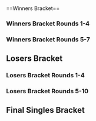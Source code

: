 {{DISPLAYTITLE:Avalon M: Singles Bracket}}{{SetGame|melee}}
{{tabs static
|name1=Overview
|link1=Avalon/M/I
|name2=Singles Bracket
|link2=Avalon/M/I/Singles Bracket
|name3=Doubles Bracket
|link3=Avalon/M/I/Doubles Bracket
|This=2
}}<br/>
==Winners Bracket==
===Winners Bracket Rounds 1-4===
{{128DEWBracketA
|tourneylink=Avalon/M/I
|tourneyname=Avalon M
|column-width=140
<!--Round of 128-->
|r1m1p1=Tekk |r1m1p1flag=fr |r1m1p1score={{win}} |r1m1win=1
|r1m1p2=Seja |r1m1p2flag= |r1m1p2score=
|r1m2p1=Xin |r1m2p1flag= |r1m2p1score=|r1m2win=2
|r1m2p2=Luxus |r1m2p2flag= |r1m2p2score={{win}}
|r1m3p1=Jona |r1m3p1flag= |r1m3p1score={{win}} |r1m3win=1
|r1m3p2=DannyB |r1m3p2flag= |r1m3p2score=
|r1m4p1=Dr. Dead |r1m4p1flag=de |r1m4p1score={{win}} |r1m4win=1
|r1m4p2=Akli |r1m4p2flag= |r1m4p2score=
|r1m5p1=pheX |r1m5p1flag=ch |r1m5p1score={{win}} |r1m5win=1
|r1m5p2=SSJ2Luigi |r1m5p2flag=nl |r1m5p2score=
|r1m6p1=Enzio |r1m6p1flag= |r1m6p1score={{win}}|r1m6win=1
|r1m6p2=Proto |r1m6p2flag= |r1m6p2score=
|r1m7p1=$tijn |r1m7p1flag=nl |r1m7p1score={{win}} |r1m7win=1
|r1m7p2=Sjimmes |r1m7p2flag= |r1m7p2score=
|r1m8p1=SlicesofCheese |r1m8p1flag= |r1m8p1score=|r1m8win=2
|r1m8p2=Baker |r1m8p2flag= |r1m8p2score={{win}}
|r1m9p1=Zgetto |r1m9p1flag=nl |r1m9p1score={{win}} |r1m9win=1
|r1m9p2=BitBuster |r1m9p2flag= |r1m9p2score=
|r1m10p1=SOLID |r1m10p1flag= |r1m10p1score=|r1m10win=2
|r1m10p2=veryrare |r1m10p2flag= |r1m10p2score={{win}}
|r1m11p1=FB |r1m11p1flag= |r1m11p1score={{win}} |r1m11win=1
|r1m11p2=Divinius |r1m11p2flag= |r1m11p2score=
|r1m12p1=BloodHank |r1m12p1flag= |r1m12p1score={{win}} |r1m12win=1
|r1m12p2=Zaw |r1m12p2flag= |r1m12p2score=
|r1m13p1=Mahie |r1m13p1flag=fr |r1m13p1score={{win}} |r1m13win=1
|r1m13p2=seo |r1m13p2flag= |r1m13p2score=
|r1m14p1=Jabun |r1m14p1flag= |r1m14p1score=|r1m14win=2
|r1m14p2=arvi |r1m14p2flag= |r1m14p2score={{win}}
|r1m15p1=Jim Morrison |r1m15p1flag=nl |r1m15p1score={{win}} |r1m15win=1
|r1m15p2=Matthijs |r1m15p2flag= |r1m15p2score=
|r1m16p1=PureSkillz |r1m16p1flag=nl |r1m16p1score={{win}} |r1m16win=1
|r1m16p2=Josi |r1m16p2flag= |r1m16p2score=
|r1m17p1=Baxon |r1m17p1flag=fr |r1m17p1score={{win}} |r1m17win=1
|r1m17p2=Halzyn |r1m17p2flag= |r1m17p2score=
|r1m18p1=Mantis |r1m18p1flag= |r1m18p1score=|r1m18win=2
|r1m18p2=Boela |r1m18p2flag= |r1m18p2score={{win}}
|r1m19p1=Jimmy |r1m19p1flag=nl |r1m19p1score={{win}} |r1m19win=1
|r1m19p2=Fahad |r1m19p2flag= |r1m19p2score=
|r1m20p1=Jeffz0r |r1m20p1flag=nl |r1m20p1score={{win}} |r1m20win=1
|r1m20p2=MarchingHome |r1m20p2flag= nl|r1m20p2score=
|r1m21p1=Marc |r1m21p1flag=nl |r1m21p1score={{win}} |r1m21win=1
|r1m21p2=Meo |r1m21p2flag=lu |r1m21p2score=
|r1m22p1=Cheez |r1m22p1flag= |r1m22p1score={{win}} |r1m22win=1
|r1m22p2=CTN |r1m22p2flag= |r1m22p2score=
|r1m23p1=ProsmasherTim |r1m23p1flag=de |r1m23p1score={{win}} |r1m23win=1
|r1m23p2=Captain Boby |r1m23p2flag= |r1m23p2score=
|r1m24p1=£30,- |r1m24p1flag= |r1m24p1score={{win}} |r1m24win=1
|r1m24p2=Faid |r1m24p2flag= |r1m24p2score=
|r1m25p1=reaper |r1m25p1flag=de |r1m25p1score={{win}} |r1m25win=1
|r1m25p2=Silent Water |r1m25p2flag= |r1m25p2score=
|r1m26p1=Omega |r1m26p1flag= |r1m26p1score={{win}} |r1m26win=1
|r1m26p2=SuperDuif |r1m26p2flag= |r1m26p2score=
|r1m27p1=Avalancer |r1m27p1flag=nl |r1m27p1score={{win}} |r1m27win=1
|r1m27p2=JrHigh |r1m27p2flag= |r1m27p2score=
|r1m28p1=Rach |r1m28p1flag=fr |r1m28p1score={{win}} |r1m28win=1
|r1m28p2=Aquila |r1m28p2flag= |r1m28p2score=
|r1m29p1=mind trick |r1m29p1flag=nl |r1m29p1score={{win}} |r1m29win=1
|r1m29p2=purplepain |r1m29p2flag=nl |r1m29p2score=
|r1m30p1=Jur |r1m30p1flag= |r1m30p1score=|r1m30win=2
|r1m30p2=BBC |r1m30p2flag= |r1m30p2score={{win}}
|r1m31p1=Samplay |r1m31p1flag=fr |r1m31p1score={{win}} |r1m31win=1
|r1m31p2=BO$$MAN |r1m31p2flag= |r1m31p2score=
|r1m32p1=Flippy |r1m32p1flag=se |r1m32p1score={{win}} |r1m32win=1
|r1m32p2=Doodle Dork |r1m32p2flag= |r1m32p2score=
|r1m33p1=Amsah |r1m33p1flag=nl |r1m33p1score={{win}} |r1m33win=1
|r1m33p2=Gijsbeer |r1m33p2flag= |r1m33p2score=
|r1m34p1=Fuzzy Glance |r1m34p1flag= |r1m34p1score=|r1m34win=2
|r1m34p2=Aqua |r1m34p2flag= |r1m34p2score={{win}}
|r1m35p1=Machete |r1m35p1flag= |r1m35p1score={{win}} |r1m35win=1
|r1m35p2=Rens |r1m35p2flag= |r1m35p2score=
|r1m36p1=Utto |r1m36p1flag=nl |r1m36p1score={{win}} |r1m36win=1
|r1m36p2=Muantboy |r1m36p2flag= |r1m36p2score=
|r1m37p1=Ser |r1m37p1flag=nl |r1m37p1score={{win}} |r1m37win=1
|r1m37p2=9 |r1m37p2flag= |r1m37p2score=
|r1m38p1=ndz |r1m38p1flag= |r1m38p1score={{win}} |r1m38win=1
|r1m38p2=Familiar |r1m38p2flag= |r1m38p2score=
|r1m39p1=Trained Noob |r1m39p1flag= |r1m39p1score={{win}} |r1m39win=1
|r1m39p2=Gamblez |r1m39p2flag= |r1m39p2score=
|r1m40p1=Kaese |r1m40p1flag=de |r1m40p1score={{win}} |r1m40win=1
|r1m40p2=Fout NL |r1m40p2flag= |r1m40p2score=
|r1m41p1=Cyr |r1m41p1flag=fr |r1m41p1score={{win}} |r1m41win=1
|r1m41p2=Scoopah |r1m41p2flag= |r1m41p2score=
|r1m42p1=KasparV |r1m42p1flag=nl |r1m42p1score={{win}} |r1m42win=1
|r1m42p2=Emerson |r1m42p2flag= |r1m42p2score=
|r1m43p1=Fays |r1m43p1flag=nl |r1m43p1score={{win}} |r1m43win=1
|r1m43p2=Genosha |r1m43p2flag= |r1m43p2score=
|r1m44p1=Plinci |r1m44p1flag=es |r1m44p1score={{win}} |r1m44win=1
|r1m44p2=Osthato |r1m44p2flag= |r1m44p2score=
|r1m45p1=Adam |r1m45p1flag=nl |r1m45p1score={{win}} |r1m45win=1
|r1m45p2=Melo |r1m45p2flag= |r1m45p2score=
|r1m46p1=Niels |r1m46p1flag= |r1m46p1score={{win}} |r1m46win=1
|r1m46p2=Loonslaaf |r1m46p2flag= |r1m46p2score=
|r1m47p1=Usleon |r1m47p1flag=cl |r1m47p1score={{win}} |r1m47win=1
|r1m47p2=Dune |r1m47p2flag= |r1m47p2score=
|r1m48p1=Fourze |r1m48p1flag= |r1m48p1score={{win}} |r1m48win=1
|r1m48p2=Akex |r1m48p2flag= |r1m48p2score=
|r1m49p1=Jeapie |r1m49p1flag=nl |r1m49p1score={{win}} |r1m49win=1
|r1m49p2=DeeVee |r1m49p2flag= |r1m49p2score=
|r1m50p1=Pixel |r1m50p1flag=nl |r1m50p1score={{win}} |r1m50win=1
|r1m50p2=Cookie |r1m50p2flag=nl |r1m50p2score=
|r1m51p1=Coen |r1m51p1flag=nl |r1m51p1score={{win}} |r1m51win=1
|r1m51p2=Mr Cutting Horse |r1m51p2flag= |r1m51p2score=
|r1m52p1=PureEvil |r1m52p1flag= |r1m52p1score={{win}} |r1m52win=1
|r1m52p2=Bawr |r1m52p2flag= |r1m52p2score=
|r1m53p1=Blaze |r1m53p1flag=de |r1m53p1score={{win}} |r1m53win=1
|r1m53p2=Tomaat miauw |r1m53p2flag= |r1m53p2score=
|r1m54p1=Balen |r1m54p1flag= |r1m54p1score=|r1m54win=2
|r1m54p2=EPIC |r1m54p2flag= |r1m54p2score={{win}}
|r1m55p1=Fauster |r1m55p1flag=fr |r1m55p1score={{win}} |r1m55win=1
|r1m55p2=Skipper |r1m55p2flag= |r1m55p2score=
|r1m56p1=Riff |r1m56p1flag= |r1m56p1score={{win}} |r1m56win=1
|r1m56p2=alpha |r1m56p2flag= |r1m56p2score=
|r1m57p1=Salepate |r1m57p1flag=fr |r1m57p1score={{win}} |r1m57win=1
|r1m57p2=Protato |r1m57p2flag= |r1m57p2score=
|r1m58p1=doutcast |r1m58p1flag= |r1m58p1score=|r1m58win=2
|r1m58p2=Imperfect |r1m58p2flag=no |r1m58p2score={{win}}
|r1m59p1=Jules |r1m59p1flag= |r1m59p1score={{win}} |r1m59win=1
|r1m59p2=Real |r1m59p2flag= |r1m59p2score=
|r1m60p1=Ryuker |r1m60p1flag=nl |r1m60p1score={{win}} |r1m60win=1
|r1m60p2=Supergoomba |r1m60p2flag= |r1m60p2score=
|r1m61p1=Remen |r1m61p1flag=nl |r1m61p1score={{win}} |r1m61win=1
|r1m61p2=AJJ |r1m61p2flag= |r1m61p2score=
|r1m62p1=Diffluent |r1m62p1flag= |r1m62p1score=|r1m62win=2
|r1m62p2=SBR |r1m62p2flag= |r1m62p2score={{win}}
|r1m63p1=SchlimmShady |r1m63p1flag=de |r1m63p1score={{win}} |r1m63win=1
|r1m63p2=PogoPeanut |r1m63p2flag= |r1m63p2score=
|r1m64p1=epikfaal |r1m64p1flag=nl |r1m64p1score={{win}} |r1m64win=1
|r1m64p2=AV1 |r1m64p2flag= |r1m64p2score=

<!--Round of 64-->
|r2m1p1=Tekk |r2m1p1flag=fr|r2m1p1score={{win}} |r2m1win=1
|r2m1p2=Luxus |r2m1p2flag= |r2m1p2score=
|r2m2p1=Jona |r2m2p1flag= |r2m2p1score=|r2m2win=2
|r2m2p2=Dr. Dead |r2m2p2flag= de|r2m2p2score={{win}}
|r2m3p1=pheX |r2m3p1flag= ch|r2m3p1score={{win}} |r2m3win=1
|r2m3p2=Enzio |r2m3p2flag= |r2m3p2score=
|r2m4p1=$tijn |r2m4p1flag= nl|r2m4p1score={{win}} |r2m4win=1
|r2m4p2=Baker |r2m4p2flag= |r2m4p2score=
|r2m5p1=Zgetto |r2m5p1flag= nl|r2m5p1score={{win}} |r2m5win=1
|r2m5p2=veryrare |r2m5p2flag= |r2m5p2score=
|r2m6p1=FB |r2m6p1flag= |r2m6p1score={{win}} |r2m6win=1
|r2m6p2=BloodHank |r2m6p2flag= |r2m6p2score=
|r2m7p1=Mahie |r2m7p1flag= fr|r2m7p1score={{win}} |r2m7win=1
|r2m7p2=arvi |r2m7p2flag= |r2m7p2score=
|r2m8p1=Jim Morrison |r2m8p1flag= nl|r2m8p1score={{win}} |r2m8win=1
|r2m8p2=PureSkillz |r2m8p2flag= nl|r2m8p2score=
|r2m9p1=Baxon |r2m9p1flag= fr|r2m9p1score={{win}} |r2m9win=1
|r2m9p2=Boela  |r2m9p2flag= |r2m9p2score=
|r2m10p1=Jimmy |r2m10p1flag= nl|r2m10p1score={{win}} |r2m10win=1
|r2m10p2=Jeffz0r |r2m10p2flag= nl|r2m10p2score=
|r2m11p1=Marc |r2m11p1flag= nl|r2m11p1score={{win}} |r2m11win=1
|r2m11p2=Cheez |r2m11p2flag= |r2m11p2score=
|r2m12p1=ProsmasherTim |r2m12p1flag= de|r2m12p1score={{win}} |r2m12win=1
|r2m12p2=£30,- |r2m12p2flag= |r2m12p2score=
|r2m13p1=reaper |r2m13p1flag= de|r2m13p1score={{win}} |r2m13win=1
|r2m13p2=Omega |r2m13p2flag= |r2m13p2score=
|r2m14p1=Avalancer |r2m14p1flag= nl|r2m14p1score={{win}} |r2m14win=1
|r2m14p2=Rach |r2m14p2flag= fr|r2m14p2score=
|r2m15p1=mind trick |r2m15p1flag= nl|r2m15p1score={{win}} |r2m15win=1
|r2m15p2=BBC |r2m15p2flag= |r2m15p2score=
|r2m16p1=Samplay |r2m16p1flag= fr|r2m16p1score={{win}} |r2m16win=1
|r2m16p2=Flippy |r2m16p2flag= se|r2m16p2score=
|r2m17p1=Amsah |r2m17p1flag= nl|r2m17p1score={{win}} |r2m17win=1
|r2m17p2=Aqua |r2m17p2flag= |r2m17p2score=
|r2m18p1=Machete |r2m18p1flag= |r2m18p1score={{win}} |r2m18win=1
|r2m18p2=Utto |r2m18p2flag= nl|r2m18p2score=
|r2m19p1=Ser |r2m19p1flag= nl|r2m19p1score={{win}} |r2m19win=1
|r2m19p2=ndz |r2m19p2flag= |r2m19p2score=
|r2m20p1=Trained Noob |r2m20p1flag= |r2m20p1score={{win}} |r2m20win=1
|r2m20p2=Kaese |r2m20p2flag= de|r2m20p2score=
|r2m21p1=Cyr |r2m21p1flag= fr|r2m21p1score={{win}} |r2m21win=1
|r2m21p2=KasparV |r2m21p2flag= nl|r2m21p2score=
|r2m22p1=Fays |r2m22p1flag= nl|r2m22p1score=|r2m22win=2
|r2m22p2=Plinci |r2m22p2flag= es|r2m22p2score={{win}}
|r2m23p1=Adam |r2m23p1flag= nl|r2m23p1score={{win}} |r2m23win=1
|r2m23p2=Niels |r2m23p2flag= |r2m23p2score=
|r2m24p1=Usleon |r2m24p1flag= cl|r2m24p1score={{win}} |r2m24win=1
|r2m24p2=Fourze |r2m24p2flag= |r2m24p2score=

|r2m25p1=Jeapie |r2m25p1flag= nl|r2m25p1score=2 |r2m25win=1
|r2m25p2=Pixel |r2m25p2flag= nl|r2m25p2score=0
|r2m25p1char1=cf |r2m25p2char1=fox |r2m25p1stock1=2 |r2m25p2stock1=0 |r2m25win1=1 |r2m25stage1=Battlefield
|r2m25p1char2=cf |r2m25p2char2=fox |r2m25p1stock2=1 |r2m25p2stock2=0 |r2m25win2=1 |r2m25stage2=Yoshi's Story
|r2m25date=
|r2m25details={{BracketMatchDetails|reddit=|comment=|vod=https://youtu.be/rCP5r6VAREs}}

|r2m26p1=Coen |r2m26p1flag= nl|r2m26p1score=|r2m26win=2
|r2m26p2=PureEvil |r2m26p2flag= |r2m26p2score={{win}}
|r2m27p1=Blaze |r2m27p1flag= de|r2m27p1score={{win}} |r2m27win=1
|r2m27p2=EPIC |r2m27p2flag= |r2m27p2score=
|r2m28p1=Fauster |r2m28p1flag= fr|r2m28p1score={{win}} |r2m28win=1
|r2m28p2=Riff |r2m28p2flag= |r2m28p2score=
|r2m29p1=Salepate |r2m29p1flag= fr|r2m29p1score={{win}} |r2m29win=1
|r2m29p2=Imperfect |r2m29p2flag= no|r2m29p2score=
|r2m30p1=Jules |r2m30p1flag= |r2m30p1score={{win}} |r2m30win=1
|r2m30p2=Ryuker |r2m30p2flag=nl |r2m30p2score=
|r2m31p1=Remen |r2m31p1flag= nl|r2m31p1score={{win}} |r2m31win=1
|r2m31p2=SBR |r2m31p2flag= |r2m31p2score=
|r2m32p1=SchlimmShady |r2m32p1flag= de|r2m32p1score={{win}} |r2m32win=1
|r2m32p2=epikfaal |r2m32p2flag= nl|r2m32p2score=

<!--Round of 32-->
|r3m1p1=Tekk |r3m1p1flag=fr|r3m1p1score=2 |r3m1win=1
|r3m1p2=Dr. Dead |r3m1p2flag= de|r3m1p2score=0
|r3m1p1char1=jigglypuff |r3m1p2char1=sheik |r3m1p1stock1=2 |r3m1p2stock1=0 |r3m1win1=1 |r3m1stage1=Fountain of Dreams
|r3m1p1char2=jigglypuff |r3m1p2char2=sheik |r3m1p1stock2=1 |r3m1p2stock2=0 |r3m1win2=1 |r3m1stage2=Yoshi's Story
|r3m1date=
|r3m1details={{BracketMatchDetails|reddit=|comment=|vod=https://youtu.be/y_hrZDUijjM}}

|r3m2p1=pheX |r3m2p1flag= ch|r3m2p1score={{win}} |r3m2win=1
|r3m2p2=$tijn |r3m2p2flag= nl|r3m2p2score=
|r3m3p1=Zgetto |r3m3p1flag= nl|r3m3p1score={{win}} |r3m3win=1
|r3m3p2=FB |r3m3p2flag= |r3m3p2score=

|r3m4p1=Mahie |r3m4p1flag=fr |r3m4p1score=0 |r3m4win=2
|r3m4p2=Jim Morrison|r3m4p2flag=nl |r3m4p2score=2
|r3m4p1char1=marth |r3m4p2char1=fox |r3m4p1stock1=0 |r3m4p2stock1=1 |r3m4win1=2 |r3m4stage1=Battlefield
|r3m4p1char2=marth |r3m4p2char2=fox |r3m4p1stock2=0 |r3m4p2stock2=1 |r3m4win2=2 |r3m4stage2=Pokémon Stadium
|r3m4date=
|r3m4details={{BracketMatchDetails|reddit=|comment=|vod=https://youtu.be/jHIBiwL-f6o}}

|r3m5p1=Baxon |r3m5p1flag= fr|r3m5p1score={{win}} |r3m5win=1
|r3m5p2=Jimmy |r3m5p2flag= nl|r3m5p2score=
|r3m6p1=Marc |r3m6p1flag= nl|r3m6p1score={{win}} |r3m6win=1
|r3m6p2=ProsmasherTim |r3m6p2flag= de|r3m6p2score=
|r3m7p1=reaper |r3m7p1flag= de|r3m7p1score={{win}} |r3m7win=1
|r3m7p2=Avalancer |r3m7p2flag= nl|r3m7p2score=
|r3m8p1=mind trick |r3m8p1flag= nl|r3m8p1score={{win}} |r3m8win=1
|r3m8p2=Samplay |r3m8p2flag= fr|r3m8p2score=
|r3m9p1=Amsah |r3m9p1flag= nl|r3m9p1score={{win}} |r3m9win=1
|r3m9p2=Machete |r3m9p2flag= |r3m9p2score=
|r3m10p1=Ser |r3m10p1flag= nl|r3m10p1score={{win}} |r3m10win=1
|r3m10p2=Trained Noob |r3m10p2flag= |r3m10p2score=

|r3m11p1=Cyr |r3m11p1flag= fr|r3m11p1score=2 |r3m11win=1
|r3m11p2=Plinci |r3m11p2flag= es|r3m11p2score=0
|r3m11p1char1=samus |r3m11p2char1=sheik |r3m11p1stock1=3 |r3m11p2stock1=0 |r3m11win1=1 |r3m11stage1=Yoshi's Story
|r3m11p1char2=samus |r3m11p2char2=sheik |r3m11p1stock2=2 |r3m11p2stock2=0 |r3m11win2=1 |r3m11stage2=Battlefield
|r3m11date=
|r3m11details={{BracketMatchDetails|reddit=|comment=|vod=https://youtu.be/UkyUPogJLEQ}}

|r3m12p1=Adam |r3m12p1flag= nl|r3m12p1score={{win}} |r3m12win=1
|r3m12p2=Usleon |r3m12p2flag= cl|r3m12p2score=
|r3m13p1=Jeapie |r3m13p1flag= nl|r3m13p1score={{win}} |r3m13win=1
|r3m13p2=PureEvil |r3m13p2flag= |r3m13p2score=
|r3m14p1=Blaze |r3m14p1flag= de|r3m14p1score={{win}} |r3m14win=1
|r3m14p2=Fauster |r3m14p2flag= fr|r3m14p2score=
|r3m15p1=Salepate |r3m15p1flag= fr|r3m15p1score={{win}} |r3m15win=1
|r3m15p2=Jules |r3m15p2flag= |r3m15p2score=
|r3m16p1=Remen |r3m16p1flag= nl|r3m16p1score={{win}} |r3m16win=1
|r3m16p2=SchlimmShady |r3m16p2flag= de|r3m16p2score=

<!--Round of 16-->
|r4m1p1=Tekk |r4m1p1flag=fr|r4m1p1score={{win}} |r4m1win=1
|r4m1p2=pheX |r4m1p2flag= ch|r4m1p2score=
|r4m2p1=Zgetto |r4m2p1flag= nl|r4m2p1score={{win}} |r4m2win=1
|r4m2p2=Jim Morrison |r4m2p2flag= nl|r4m2p2score=

|r4m3p1=Baxon |r4m3p1flag= fr|r4m3p1score=3 |r4m3win=1
|r4m3p2=Marc |r4m3p2flag= nl|r4m3p2score=0
|r4m3p1char1=falco |r4m3p2char1=peach |r4m3p1stock1=2 |r4m3p2stock1=0 |r4m3win1=1 |r4m3stage1=Battlefield
|r4m3p1char2=falco |r4m3p2char2=peach |r4m3p1stock2=2 |r4m3p2stock2=0 |r4m3win2=1 |r4m3stage2=Fountain of Dreams
|r4m3p1char3=falco |r4m3p2char3=peach |r4m3p1stock3=1 |r4m3p2stock3=0 |r4m3win3=1 |r4m3stage3=Fountain of Dreams
|r4m3date=
|r4m3details={{BracketMatchDetails|reddit=|comment=|vod=https://youtu.be/gYeriUnvv6M}}

|r4m4p1=reaper |r4m4p1flag= de|r4m4p1score={{win}} |r4m4win=1
|r4m4p2=mind trick |r4m4p2flag= nl|r4m4p2score=
|r4m5p1=Amsah |r4m5p1flag= nl|r4m5p1score={{win}} |r4m5win=1
|r4m5p2=Ser |r4m5p2flag= nl|r4m5p2score=

|r4m6p1=Cyr |r4m6p1flag= fr|r4m6p1score=3 |r4m6win=1
|r4m6p2=Adam |r4m6p2flag= nl|r4m6p2score=0
|r4m6p1char1=samus |r4m6p2char1=fox |r4m6p1stock1=3 |r4m6p2stock1=0 |r4m6win1=1 |r4m6stage1=Battlefield
|r4m6p1char2=samus |r4m6p2char2=fox |r4m6p1stock2=2 |r4m6p2stock2=0 |r4m6win2=1 |r4m6stage2=Pokémon Stadium
|r4m6p1char3=samus |r4m6p2char3=fox |r4m6p1stock3=1 |r4m6p2stock3=0 |r4m6win3=1 |r4m6stage3=Pokémon Stadium
|r4m6date=
|r4m6details={{BracketMatchDetails|reddit=|comment=|vod=https://youtu.be/2luceNb5_p8}}

|r4m7p1=Jeapie |r4m7p1flag= nl|r4m7p1score={{win}} |r4m7win=1
|r4m7p2=Blaze |r4m7p2flag= de|r4m7p2score=
|r4m8p1=Salepate |r4m8p1flag= fr|r4m8p1score={{win}} |r4m8win=1
|r4m8p2=Remen |r4m8p2flag= nl|r4m8p2score=
}}

===Winners Bracket Rounds 5-7===
{{8DEWBracketA
|tourneylink=
|tourneyname=
|R1=Winners Round 5
|R2=Winners Semifinals
|column-width=190

<!--Round of 8-->
|r1m1p1=Tekk |r1m1p1flag=fr|r1m1p1score=3 |r1m1win=1
|r1m1p2=Zgetto |r1m1p2flag= nl|r1m1p2score=2
|r1m1p1char1=jigglypuff |r1m1p2char1=fox |r1m1p1stock1=2 |r1m1p2stock1=0 |r1m1win1=1 |r1m1stage1=Battlefield
|r1m1p1char2=jigglypuff |r1m1p2char2=fox |r1m1p1stock2=0 |r1m1p2stock2=2 |r1m1win2=2 |r1m1stage2=Pokémon Stadium
|r1m1p1char3=jigglypuff |r1m1p2char3=fox |r1m1p1stock3=3 |r1m1p2stock3=0 |r1m1win3=1 |r1m1stage3=Dream Land
|r1m1p1char4=jigglypuff |r1m1p2char4=fox |r1m1p1stock4=0 |r1m1p2stock4=1 |r1m1win4=2 |r1m1stage4=Final Destination
|r1m1p1char5=jigglypuff |r1m1p2char5=fox |r1m1p1stock5=1 |r1m1p2stock5=0 |r1m1win5=1 |r1m1stage5=Fountain of Dreams
|r1m1date=
|r1m1details={{BracketMatchDetails|reddit=|comment=|vod=https://youtu.be/8jbv2lDqsCU}}

|r1m2p1=Baxon |r1m2p1flag= fr|r1m2p1score=2 |r1m2win=2
|r1m2p2=reaper |r1m2p2flag= de|r1m2p2score=3
|r1m2p1char1=falco |r1m2p2char1=marth |r1m2p1stock1=0 |r1m2p2stock1=1 |r1m2win1=2 |r1m2stage1=Pokémon Stadium
|r1m2p1char2=falco |r1m2p2char2=marth |r1m2p1stock2=2 |r1m2p2stock2=0 |r1m2win2=1 |r1m2stage2=Dream Land
|r1m2p1char3=falco |r1m2p2char3=marth |r1m2p1stock3=1 |r1m2p2stock3=0 |r1m2win3=1 |r1m2stage3=Battlefield
|r1m2p1char4=falco |r1m2p2char4=marth |r1m2p1stock4=0 |r1m2p2stock4=2 |r1m2win4=2 |r1m2stage4=Battlefield
|r1m2p1char5=falco |r1m2p2char5=marth |r1m2p1stock5=0 |r1m2p2stock5=2 |r1m2win5=2 |r1m2stage5=Pokémon Stadium
|r1m2date=
|r1m2details={{BracketMatchDetails|reddit=|comment=|vod=https://youtu.be/ldo2PQK83u4}}

|r1m3p1=Amsah |r1m3p1flag= nl|r1m3p1score=3 |r1m3win=1
|r1m3p2=Cyr |r1m3p2flag= fr|r1m3p2score=1
|r1m3p1char1=sheik |r1m3p2char1=samus |r1m3p1stock1=0 |r1m3p2stock1=1 |r1m3win1=2 |r1m3stage1=Yoshi's Story
|r1m3p1char2=sheik |r1m3p2char2=samus |r1m3p1stock2=1 |r1m3p2stock2=0 |r1m3win2=1 |r1m3stage2=Final Destination
|r1m3p1char3=sheik |r1m3p2char3=samus |r1m3p1stock3=2 |r1m3p2stock3=0 |r1m3win3=1 |r1m3stage3=Dream Land
|r1m3p1char4=sheik |r1m3p2char4=samus |r1m3p1stock4=1 |r1m3p2stock4=0 |r1m3win4=1 |r1m3stage4=Dream Land
|r1m3date=
|r1m3details={{BracketMatchDetails|reddit=|comment=|vod=https://youtu.be/N7NXgzjX2Ss}}

|r1m4p1=Jeapie |r1m4p1flag= nl|r1m4p1score=3 |r1m4win=1
|r1m4p2=Salepate |r1m4p2flag=fr |r1m4p2score=1
|r1m4p1char1=cf |r1m4p2char1=marth |r1m4p1stock1=1 |r1m4p2stock1=0 |r1m4win1=1 |r1m4stage1=Battlefield
|r1m4p1char2=cf |r1m4p2char2=marth |r1m4p1stock2=1 |r1m4p2stock2=0 |r1m4win2=1 |r1m4stage2=Battlefield
|r1m4p1char3=cf |r1m4p2char3=marth |r1m4p1stock3=0 |r1m4p2stock3=2 |r1m4win3=2 |r1m4stage3=Final Destination
|r1m4p1char4=cf |r1m4p2char4=marth |r1m4p1stock4=3 |r1m4p2stock4=0 |r1m4win4=1 |r1m4stage4=Dream Land
|r1m4date=
|r1m4details={{BracketMatchDetails|reddit=|comment=|vod=https://youtu.be/Sk2461pKWew}}

<!--Semifinal-->
|r2m1p1=Tekk |r2m1p1flag=fr|r2m1p1score=1 |r2m1win=2
|r2m1p2=reaper |r2m1p2flag= de|r2m1p2score=3
|r2m1p1char1=jigglypuff |r2m1p2char1=marth |r2m1p1stock1=1 |r2m1p2stock1=0 |r2m1win1=1 |r2m1stage1=Battlefield
|r2m1p1char2=jigglypuff |r2m1p2char2=marth |r2m1p1stock2=0 |r2m1p2stock2=2 |r2m1win2=2 |r2m1stage2=Yoshi's Story
|r2m1p1char3=jigglypuff |r2m1p2char3=marth |r2m1p1stock3=0 |r2m1p2stock3=1 |r2m1win3=2 |r2m1stage3=Fountain of Dreams
|r2m1p1char4=jigglypuff |r2m1p2char4=marth |r2m1p1stock4=0 |r2m1p2stock4=1 |r2m1win4=2 |r2m1stage4=Dream Land
|r2m1date=
|r2m1details={{BracketMatchDetails|reddit=|comment=|vod=https://youtu.be/HVWMFzs9U0E}}

|r2m2p1=Amsah |r2m2p1flag= nl|r2m2p1score={{win}} |r2m2win=1
|r2m2p2=Jeapie |r2m2p2flag= nl|r2m2p2score=
}}

==Losers Bracket==
===Losers Bracket Rounds 1-4===
{{128DELBracketSmwA
|column-width=160
|tourneylink=Avalon/M/I
|tourneyname=Avalon M
|l1placement=97-128
|l2placement=65-96
|l3placement=49-64
|l4placement=33-48
<!--Round 1-->
|l1m1p1=Seja |l1m1p1flag= |l1m1p1score=
|l1m1p2=Xin |l1m1p2flag= |l1m1p2score={{win}}
|l1m1win=2
|l1m2p1=DannyB |l1m2p1flag= |l1m2p1score=
|l1m2p2=Akli |l1m2p2flag= |l1m2p2score={{win}}
|l1m2win=2
|l1m3p1=SSJ2Luigi |l1m3p1flag= nl|l1m3p1score={{win}}
|l1m3p2=Proto |l1m3p2flag= |l1m3p2score=
|l1m3win=1
|l1m4p1=Sjimmes |l1m4p1flag= |l1m4p1score={{win}}
|l1m4p2=SlicesofCheese |l1m4p2flag= |l1m4p2score=
|l1m4win=1
|l1m5p1=BitBuster |l1m5p1flag= |l1m5p1score={{win}}
|l1m5p2=SOLID |l1m5p2flag= |l1m5p2score=
|l1m5win=1
|l1m6p1=Divinus |l1m6p1flag= |l1m6p1score=
|l1m6p2=Zlaw |l1m6p2flag= |l1m6p2score={{win}}
|l1m6win=2
|l1m7p1=seo |l1m7p1flag= |l1m7p1score={{win}}
|l1m7p2=Jabun |l1m7p2flag= |l1m7p2score=
|l1m7win=1
|l1m8p1=Matthijs |l1m8p1flag= |l1m8p1score={{win}}
|l1m8p2=Josi |l1m8p2flag= |l1m8p2score=
|l1m8win=1
|l1m9p1=Halzyn |l1m9p1flag= |l1m9p1score={{win}}
|l1m9p2=Mantis |l1m9p2flag= |l1m9p2score=
|l1m9win=1
|l1m10p1=Fahad |l1m10p1flag= |l1m10p1score={{win}}
|l1m10p2=MarchingHome |l1m10p2flag= nl|l1m10p2score=
|l1m10win=1
|l1m11p1=Meo |l1m11p1flag=lu |l1m11p1score={{win}}
|l1m11p2=CTN |l1m11p2flag= |l1m11p2score=
|l1m11win=1
|l1m12p1=Captain Boby |l1m12p1flag= |l1m12p1score={{win}}
|l1m12p2=Faid |l1m12p2flag= |l1m12p2score=
|l1m12win=1
|l1m13p1=Silent Water |l1m13p1flag= |l1m13p1score={{win}}
|l1m13p2=SuperDuif |l1m13p2flag= |l1m13p2score=
|l1m13win=1
|l1m14p1=JrHigh |l1m14p1flag= |l1m14p1score={{win}}
|l1m14p2=Áquila |l1m14p2flag= |l1m14p2score=
|l1m14win=1
|l1m15p1=purplepain |l1m15p1flag= nl|l1m15p1score=
|l1m15p2=Jur |l1m15p2flag= |l1m15p2score={{win}}
|l1m15win=2
|l1m16p1=BO$$MAN |l1m16p1flag= |l1m16p1score={{win}}
|l1m16p2=Doodle Dork |l1m16p2flag= |l1m16p2score=
|l1m16win=1
|l1m17p1=Gijsbeer |l1m17p1flag= |l1m17p1score={{win}}
|l1m17p2=Fuzzy Glance |l1m17p2flag= |l1m17p2score=
|l1m17win=1
|l1m18p1=Rens |l1m18p1flag= |l1m18p1score={{win}}
|l1m18p2=Muantboy |l1m18p2flag= |l1m18p2score=
|l1m18win=1
|l1m19p1=9 |l1m19p1flag= |l1m19p1score=
|l1m19p2=Familiar |l1m19p2flag= |l1m19p2score={{win}}
|l1m19win=2
|l1m20p1=Gamblez |l1m20p1flag= |l1m20p1score=
|l1m20p2=Fout NL |l1m20p2flag= |l1m20p2score={{win}}
|l1m20win=2
|l1m21p1=Scoopah |l1m21p1flag= |l1m21p1score={{win}}
|l1m21p2=Emerson |l1m21p2flag= |l1m21p2score=
|l1m21win=1
|l1m22p1=Genosha |l1m22p1flag= |l1m22p1score={{win}}
|l1m22p2=Osthato |l1m22p2flag= |l1m22p2score=
|l1m22win=1
|l1m23p1=Melo |l1m23p1flag= |l1m23p1score={{win}}
|l1m23p2=Loonslaaf |l1m23p2flag= |l1m23p2score=
|l1m23win=1
|l1m24p1=Dune |l1m24p1flag= |l1m24p1score={{win}}
|l1m24p2=Alex |l1m24p2flag= |l1m24p2score=
|l1m24win=1
|l1m25p1=DeeVee |l1m25p1flag= |l1m25p1score=
|l1m25p2=Cookie |l1m25p2flag= nl|l1m25p2score={{win}}
|l1m25win=2
|l1m26p1=Mr Cutting Horse |l1m26p1flag= |l1m26p1score=
|l1m26p2=Bawr |l1m26p2flag= |l1m26p2score={{win}}
|l1m26win=2
|l1m27p1=Tomaat miauw |l1m27p1flag= |l1m27p1score={{win}}
|l1m27p2=Balen |l1m27p2flag= |l1m27p2score=
|l1m27win=1
|l1m28p1=Skipper |l1m28p1flag= |l1m28p1score={{win}}
|l1m28p2=alpha |l1m28p2flag= |l1m28p2score=
|l1m28win=1
|l1m29p1=Protato |l1m29p1flag= |l1m29p1score=
|l1m29p2=doutcast |l1m29p2flag= |l1m29p2score={{win}}
|l1m29win=2
|l1m30p1=Real |l1m30p1flag= |l1m30p1score={{win}}
|l1m30p2=Supergoomba |l1m30p2flag= |l1m30p2score=
|l1m30win=1
|l1m31p1=AJJ |l1m31p1flag= |l1m31p1score=
|l1m31p2=Diffluent |l1m31p2flag= |l1m31p2score={{win}}
|l1m31win=2
|l1m32p1=PogoPeanut |l1m32p1flag= |l1m32p1score={{win}}
|l1m32p2=AV1 |l1m32p2flag= |l1m32p2score=
|l1m32win=1

<!--Round 2-->
|l2m1p1=Boela |l2m1p1flag= |l2m1p1score=
|l2m1p2=Xin |l2m1p2flag= |l2m1p2score={{win}}
|l2m1win=2
|l2m2p1=Jeffz0r |l2m2p1flag= nl|l2m2p1score={{win}}
|l2m2p2=Akli |l2m2p2flag= |l2m2p2score=
|l2m2win=1
|l2m3p1=Cheez |l2m3p1flag= |l2m3p1score={{win}}
|l2m3p2=SSJ2Luigi |l2m3p2flag= nl|l2m3p2score=
|l2m3win=1
|l2m4p1=£30,- |l2m4p1flag= |l2m4p1score={{win}}
|l2m4p2=Sjimmes |l2m4p2flag= |l2m4p2score=
|l2m4win=1
|l2m5p1=Omega |l2m5p1flag= |l2m5p1score=
|l2m5p2=BitBuster |l2m5p2flag= |l2m5p2score={{win}}
|l2m5win=2
|l2m6p1=Rach |l2m6p1flag= fr|l2m6p1score={{win}}
|l2m6p2=Zlaw |l2m6p2flag= |l2m6p2score=
|l2m6win=1
|l2m7p1=BBC |l2m7p1flag= |l2m7p1score=
|l2m7p2=seo |l2m7p2flag= |l2m7p2score={{win}}
|l2m7win=2
|l2m8p1=Flippy |l2m8p1flag= se|l2m8p1score={{win}}
|l2m8p2=Matthijs |l2m8p2flag= |l2m8p2score=
|l2m8win=1
|l2m9p1=Luxus |l2m9p1flag= |l2m9p1score={{win}}
|l2m9p2=Halzyn |l2m9p2flag= |l2m9p2score=
|l2m9win=1
|l2m10p1=Jona |l2m10p1flag= |l2m10p1score={{win}}
|l2m10p2=Fahad |l2m10p2flag= |l2m10p2score=
|l2m10win=1
|l2m11p1=Enzio |l2m11p1flag= |l2m11p1score=
|l2m11p2=Meo |l2m11p2flag=lu |l2m11p2score={{win}}
|l2m11win=2
|l2m12p1=Baker |l2m12p1flag= |l2m12p1score={{win}}
|l2m12p2=Faid |l2m12p2flag= |l2m12p2score=
|l2m12win=1
|l2m13p1=veryrare |l2m13p1flag= |l2m13p1score=
|l2m13p2=Silent Water |l2m13p2flag= |l2m13p2score={{win}}
|l2m13win=2
|l2m14p1=BloodHank |l2m14p1flag= |l2m14p1score={{win}}
|l2m14p2=JrHigh |l2m14p2flag= |l2m14p2score=
|l2m14win=1
|l2m15p1=arvi |l2m15p1flag= |l2m15p1score={{win}}
|l2m15p2=Jur |l2m15p2flag= |l2m15p2score=
|l2m15win=1
|l2m16p1=PureSkillz |l2m16p1flag= nl|l2m16p1score={{win}}
|l2m16p2=BO$$MAN |l2m16p2flag= |l2m16p2score=
|l2m16win=1
|l2m17p1=Pixel |l2m17p1flag= nl|l2m17p1score={{win}}
|l2m17p2=Gijsbeer  |l2m17p2flag= |l2m17p2score=
|l2m17win=1
|l2m18p1=Coen |l2m18p1flag= nl|l2m18p1score={{win}}
|l2m18p2=Rens |l2m18p2flag= |l2m18p2score=
|l2m18win=1
|l2m19p1=EPIC |l2m19p1flag= |l2m19p1score={{win}}
|l2m19p2=Familiar |l2m19p2flag= |l2m19p2score=
|l2m19win=1
|l2m20p1=Riff |l2m20p1flag= |l2m20p1score={{win}}
|l2m20p2=Fout NL |l2m20p2flag= |l2m20p2score=
|l2m20win=1
|l2m21p1=Imperfect |l2m21p1flag= no|l2m21p1score={{win}}
|l2m21p2=Scoopah |l2m21p2flag= |l2m21p2score=
|l2m21win=1
|l2m22p1=Ryuker |l2m22p1flag=nl |l2m22p1score={{win}}
|l2m22p2=Genosha |l2m22p2flag= |l2m22p2score=
|l2m22win=1
|l2m23p1=SBR |l2m23p1flag= |l2m23p1score={{win}}
|l2m23p2=Melo |l2m23p2flag= |l2m23p2score=
|l2m23win=1
|l2m24p1=Dune |l2m24p1flag= |l2m24p1score={{win}}
|l2m24p2=epikfaal |l2m24p2flag= nl|l2m24p2score=
|l2m24win=1
|l2m25p1=Aqua |l2m25p1flag= |l2m25p1score={{win}}
|l2m25p2=Cookie |l2m25p2flag= nl|l2m25p2score=
|l2m25win=1
|l2m26p1=Utto |l2m26p1flag= nl|l2m26p1score=
|l2m26p2=Bawr |l2m26p2flag= |l2m26p2score={{win}}
|l2m26win=2
|l2m27p1=ndz |l2m27p1flag= |l2m27p1score={{win}}
|l2m27p2=Tomaat miauw |l2m27p2flag= |l2m27p2score=
|l2m27win=1
|l2m28p1=Kaese |l2m28p1flag= de|l2m28p1score={{win}}
|l2m28p2=Skipper |l2m28p2flag= |l2m28p2score=
|l2m28win=1
|l2m29p1=KasparV |l2m29p1flag= nl|l2m29p1score={{win}}
|l2m29p2=doutcast |l2m29p2flag= |l2m29p2score=
|l2m29win=1
|l2m30p1=Fays |l2m30p1flag= nl|l2m30p1score={{win}}
|l2m30p2=Real |l2m30p2flag= |l2m30p2score=
|l2m30win=1
|l2m31p1=Niels |l2m31p1flag= |l2m31p1score={{win}}
|l2m31p2=Diffluent |l2m31p2flag= |l2m31p2score=
|l2m31win=1
|l2m32p1=Fourze |l2m32p1flag= |l2m32p1score={{win}}
|l2m32p2=PogoPeanut |l2m32p2flag= |l2m32p2score=
|l2m32win=1

<!--Round 3-->
|l3m1p1=Xin |l3m1p1flag= |l3m1p1score=
|l3m1p2=Jeffz0r |l3m1p2flag= nl|l3m1p2score={{win}}
|l3m1win=2
|l3m2p1=Cheez |l3m2p1flag= |l3m2p1score=
|l3m2p2=£30,- |l3m2p2flag= |l3m2p2score={{win}}
|l3m2win=2
|l3m3p1=BitBuster |l3m3p1flag= |l3m3p1score=
|l3m3p2=Rach |l3m3p2flag= fr|l3m3p2score={{win}}
|l3m3win=2
|l3m4p1=seo |l3m4p1flag= |l3m4p1score=
|l3m4p2=Flippy |l3m4p2flag= se|l3m4p2score={{win}}
|l3m4win=2
|l3m5p1=Luxus |l3m5p1flag= |l3m5p1score=
|l3m5p2=Jona |l3m5p2flag= |l3m5p2score={{win}}
|l3m5win=2
|l3m6p1=Meo |l3m6p1flag=lu |l3m6p1score=
|l3m6p2=Baker |l3m6p2flag= |l3m6p2score={{win}}
|l3m6win=2
|l3m7p1=Silent Water |l3m7p1flag= |l3m7p1score=
|l3m7p2=BloodHank |l3m7p2flag= |l3m7p2score={{win}}
|l3m7win=2
|l3m8p1=arvi |l3m8p1flag= |l3m8p1score=
|l3m8p2=PureSkillz |l3m8p2flag= nl|l3m8p2score={{win}}
|l3m8win=2
|l3m9p1=Pixel |l3m9p1flag= nl|l3m9p1score=
|l3m9p2=Coen |l3m9p2flag= nl|l3m9p2score={{win}}
|l3m9win=2
|l3m10p1=EPIC |l3m10p1flag= |l3m10p1score=
|l3m10p2=Riff |l3m10p2flag= |l3m10p2score={{win}}
|l3m10win=2
|l3m11p1=Imperfect |l3m11p1flag= no|l3m11p1score={{win}}
|l3m11p2=Ryuker |l3m11p2flag=nl |l3m11p2score=
|l3m11win=1
|l3m12p1=SBR |l3m12p1flag= |l3m12p1score=
|l3m12p2=Dune |l3m12p2flag= |l3m12p2score={{win}}
|l3m12win=2
|l3m13p1=Aqua |l3m13p1flag= |l3m13p1score=
|l3m13p2=Bawr |l3m13p2flag= |l3m13p2score={{win}}
|l3m13win=2
|l3m14p1=ndz |l3m14p1flag= |l3m14p1score=
|l3m14p2=Kaese |l3m14p2flag= de|l3m14p2score={{win}}
|l3m14win=2
|l3m15p1=KasparV |l3m15p1flag= nl|l3m15p1score=
|l3m15p2=Fays |l3m15p2flag= nl|l3m15p2score={{win}}
|l3m15win=2
|l3m16p1=Niels |l3m16p1flag= |l3m16p1score={{win}}
|l3m16p2=Fourze |l3m16p2flag= |l3m16p2score=
|l3m16win=1

<!--Round 4-->
|l4m1p1=Plinci |l4m1p1flag= es|l4m1p1score={{win}}
|l4m1p2=Jeffz0r |l4m1p2flag= nl|l4m1p2score=
|l4m1win=1
|l4m2p1=Usleon |l4m2p1flag=cl |l4m2p1score={{win}}
|l4m2p2=£30,- |l4m2p2flag= |l4m2p2score=
|l4m2win=1
|l4m3p1=Machete |l4m3p1flag= |l4m3p1score={{win}}
|l4m3p2=Rach |l4m3p2flag= fr|l4m3p2score=
|l4m3win=1
|l4m4p1=Trained Noob |l4m4p1flag= |l4m4p1score={{win}}
|l4m4p2=Flippy |l4m4p2flag= se|l4m4p2score=
|l4m4win=1
|l4m5p1=Jules |l4m5p1flag= |l4m5p1score={{win}}
|l4m5p2=Jona |l4m5p2flag= |l4m5p2score=
|l4m5win=1
|l4m6p1=SchlimmShady |l4m6p1flag= de|l4m6p1score={{win}}
|l4m6p2=Baker |l4m6p2flag= |l4m6p2score=
|l4m6win=1
|l4m7p1=PureEvil |l4m7p1flag= |l4m7p1score={{win}}
|l4m7p2=BloodHank |l4m7p2flag= |l4m7p2score=
|l4m7win=1
|l4m8p1=Fauster |l4m8p1flag= fr|l4m8p1score={{win}}
|l4m8p2=PureSkillz |l4m8p2flag= nl|l4m8p2score=
|l4m8win=1
|l4m9p1=FB |l4m9p1flag= |l4m9p1score=
|l4m9p2=Coen |l4m9p2flag= nl|l4m9p2score={{win}}
|l4m9win=2
|l4m10p1=Mahie |l4m10p1flag= fr|l4m10p1score={{win}}
|l4m10p2=Riff |l4m10p2flag= |l4m10p2score=
|l4m10win=1
|l4m11p1=Dr. Dead |l4m11p1flag= de|l4m11p1score=
|l4m11p2=Imperfect |l4m11p2flag= no|l4m11p2score={{win}}
|l4m11win=2
|l4m12p1=$tijn |l4m12p1flag= nl|l4m12p1score=
|l4m12p2=Dune |l4m12p2flag= |l4m12p2score={{win}}
|l4m12win=2
|l4m13p1=Avalancer |l4m13p1flag= nl|l4m13p1score={{win}}
|l4m13p2=Bawr |l4m13p2flag= |l4m13p2score=
|l4m13win=1
|l4m14p1=Samplay |l4m14p1flag= fr|l4m14p1score={{win}}
|l4m14p2=Kaese |l4m14p2flag= de|l4m14p2score=
|l4m14win=1
|l4m15p1=Jimmy |l4m15p1flag= nl|l4m15p1score=
|l4m15p2=Fays |l4m15p2flag= nl|l4m15p2score={{win}}
|l4m15win=2
|l4m16p1=ProsmasherTim |l4m16p1flag= de|l4m16p1score={{win}}
|l4m16p2=Niels |l4m16p2flag= |l4m16p2score=
|l4m16win=1
}}

===Losers Bracket Rounds 5-10===
{{32DELBracketSmwA
|tourneylink=Avalon/M/I
|tourneyname=Avalon M
|column-width=160
|L1=Losers Round 5
|L2=Losers Round 6
|L3=Losers Round 7
|L4=Losers Round 8
|L5=Losers Round 9
|L6=Losers Round 10
|l1placement=25-32
|l2placement=17-24
|l3placement=13-16
|l4placement=9-12
|l5placement=7-8
|l6placement=5-6
<!--Round 5-->
|l1m1p1=Plinci |l1m1p1flag= es|l1m1p1score={{win}}
|l1m1p2=Usleon |l1m1p2flag= cl|l1m1p2score=
|l1m1win=1
|l1m2p1=Machete |l1m2p1flag= |l1m2p1score={{win}}
|l1m2p2=Trained Noob |l1m2p2flag= |l1m2p2score=
|l1m2win=1
|l1m3p1=Jules |l1m3p1flag= |l1m3p1score=
|l1m3p2=SchlimmShady |l1m3p2flag= de|l1m3p2score={{win}}
|l1m3win=2
|l1m4p1=PureEvil |l1m4p1flag= |l1m4p1score=
|l1m4p2=Fauster |l1m4p2flag= fr|l1m4p2score={{win}}
|l1m4win=2
|l1m5p1=Coen |l1m5p1flag= nl|l1m5p1score=
|l1m5p2=Mahie |l1m5p2flag= fr|l1m5p2score={{win}}
|l1m5win=2
|l1m6p1=Imperfect |l1m6p1flag= no|l1m6p1score={{win}}
|l1m6p2=Dune |l1m6p2flag= |l1m6p2score=
|l1m6win=1
|l1m7p1=Avalancer |l1m7p1flag= nl|l1m7p1score={{win}}
|l1m7p2=Samplay |l1m7p2flag= fr|l1m7p2score=
|l1m7win=1
|l1m8p1=Fays |l1m8p1flag= nl|l1m8p1score=
|l1m8p2=ProsmasherTim |l1m8p2flag= de|l1m8p2score={{win}}
|l1m8win=2

<!--Round 6-->
|l2m1p1=Marc |l2m1p1flag= nl|l2m1p1score={{win}}
|l2m1p2=Plinci |l2m1p2flag= es|l2m1p2score=
|l2m1win=1
|l2m2p1=mind trick |l2m2p1flag= nl|l2m2p1score={{win}}
|l2m2p2=Machete |l2m2p2flag= |l2m2p2score=
|l2m2win=1
|l2m3p1=pheX |l2m3p1flag= ch|l2m3p1score=
|l2m3p2=SchlimmShady |l2m3p2flag= de|l2m3p2score={{win}}
|l2m3win=2
|l2m4p1=Jim Morrison |l2m4p1flag= nl|l2m4p1score=
|l2m4p2=Fauster |l2m4p2flag= fr|l2m4p2score={{win}}
|l2m4win=2
|l2m5p1=Blaze |l2m5p1flag= de|l2m5p1score={{win}}
|l2m5p2=Mahie |l2m5p2flag= fr|l2m5p2score=
|l2m5win=1
|l2m6p1=Remen |l2m6p1flag= nl|l2m6p1score={{win}}
|l2m6p2=Imperfect |l2m6p2flag= no|l2m6p2score=
|l2m6win=1
|l2m7p1=Ser |l2m7p1flag= nl|l2m7p1score=
|l2m7p2=Avalancer |l2m7p2flag= nl|l2m7p2score={{win}}
|l2m7win=2
|l2m8p1=Adam |l2m8p1flag= nl|l2m8p1score={{win}}
|l2m8p2=ProsmasherTim |l2m8p2flag= de|l2m8p2score=
|l2m8win=1

<!--Round 7-->
|l3m1p1=Marc |l3m1p1flag= nl|l3m1p1score={{win}}
|l3m1p2=mind trick |l3m1p2flag= nl|l3m1p2score=
|l3m1win=1
|l3m2p1=SchlimmShady |l3m2p1flag= de|l3m2p1score=
|l3m2p2=Fauster |l3m2p2flag= fr|l3m2p2score={{win}}
|l3m2win=2
|l3m3p1=Blaze |l3m3p1flag= de|l3m3p1score=
|l3m3p2=Remen |l3m3p2flag= nl|l3m3p2score={{win}}
|l3m3win=2
|l3m4p1=Avalancer |l3m4p1flag= nl|l3m4p1score=
|l3m4p2=Adam |l3m4p2flag= nl|l3m4p2score={{win}}
|l3m4win=2

<!--Round 8-->
|l4m1p1=Cyr |l4m1p1flag= fr|l4m1p1score={{win}}
|l4m1p2=Marc |l4m1p2flag= nl|l4m1p2score=
|l4m1win=1
|l4m2p1=Salepate |l4m2p1flag= fr|l4m2p1score={{win}}
|l4m2p2=Fauster |l4m2p2flag= fr|l4m2p2score=
|l4m2win=1
|l4m3p1=Zgetto |l4m3p1flag= nl|l4m3p1score={{win}}
|l4m3p2=Remen |l4m3p2flag= nl|l4m3p2score=
|l4m3win=1
|l4m4p1=Baxon |l4m4p1flag= fr|l4m4p1score=
|l4m4p2=Adam |l4m4p2flag= nl|l4m4p2score={{win}}
|l4m4win=2

<!--Round 9-->
|l5m1p1=Cyr |l5m1p1flag= fr|l5m1p1score=2
|l5m1p2=Salepate |l5m1p2flag= fr|l5m1p2score=3
|l5m1win=2
|l5m1p1char1=samus |l5m1p2char1=marth |l5m1p1stock1=1 |l5m1p2stock1=0 |l5m1win1=1 |l5m1stage1=Yoshi's Story
|l5m1p1char2=samus |l5m1p2char2=marth |l5m1p1stock2=1 |l5m1p2stock2=0 |l5m1win2=1 |l5m1stage2=Final Destination
|l5m1p1char3=samus |l5m1p2char3=marth |l5m1p1stock3=0 |l5m1p2stock3=1 |l5m1win3=2 |l5m1stage3=Final Destination
|l5m1p1char4=samus |l5m1p2char4=marth |l5m1p1stock4=0 |l5m1p2stock4=2 |l5m1win4=2 |l5m1stage4=Battlefield
|l5m1p1char5=samus |l5m1p2char5=marth |l5m1p1stock5=0 |l5m1p2stock5=1 |l5m1win5=2 |l5m1stage5=Battlefield
|l5m1date=
|l5m1details={{BracketMatchDetails|reddit=|comment=|vod=https://youtu.be/3a-i8eVXIjc}}

|l5m2p1=Zgetto |l5m2p1flag= nl|l5m2p1score={{win}}
|l5m2p2=Adam |l5m2p2flag= nl|l5m2p2score=
|l5m2win=1

<!--Round 10-->
|l6m1p1=Tekk |l6m1p1flag=fr|l6m1p1score=3
|l6m1p2=Salepate |l6m1p2flag= fr|l6m1p2score=0
|l6m1win=1
|l6m1p1char1=jigglypuff |l6m1p2char1=marth |l6m1p1stock1=1 |l6m1p2stock1=0 |l6m1win1=1 |l6m1stage1=Battlefield
|l6m1p1char2=jigglypuff |l6m1p2char2=marth |l6m1p1stock2=1 |l6m1p2stock2=0 |l6m1win2=1 |l6m1stage2=Final Destination
|l6m1p1char3=jigglypuff |l6m1p2char3=marth |l6m1p1stock3=1 |l6m1p2stock3=0 |l6m1win3=1 |l6m1stage3=Final Destination
|l6m1date=
|l6m1details={{BracketMatchDetails|reddit=|comment=|vod=https://youtu.be/RcKsR5T7kW0}}

|l6m2p1=Jeapie |l6m2p1flag= nl|l6m2p1score=
|l6m2p2=Zgetto |l6m2p2flag= nl|l6m2p2score={{win}}
|l6m2win=2
}}
<onlyinclude>
==Final Singles Bracket==
{{DEFinalSmwBracket
|tourneylink=Avalon/M/I
|tourneyname=Avalon M
|l1placement=4
|r2placement=3
|r3loserplacement=2
|r3winnerplacement=1
|column-width=180
|export_score=true

<!-- FROM WINNERS -->
|r1m1p1=reaper |r1m1p1flag= de|r1m1p1score=2
|r1m1p2=Amsah |r1m1p2flag= nl|r1m1p2score=3
|r1m1win=2
|r1m1p1char1=marth |r1m1p2char1=sheik |r1m1p1stock1=0 |r1m1p2stock1=2 |r1m1win1=2 |r1m1stage1=Battlefield
|r1m1p1char2=marth |r1m1p2char2=sheik |r1m1p1stock2=2 |r1m1p2stock2=0 |r1m1win2=1 |r1m1stage2=Yoshi's Story
|r1m1p1char3=marth |r1m1p2char3=sheik |r1m1p1stock3=0 |r1m1p2stock3=3 |r1m1win3=2 |r1m1stage3=Dream Land
|r1m1p1char4=marth |r1m1p2char4=sheik |r1m1p1stock4=1 |r1m1p2stock4=0 |r1m1win4=1 |r1m1stage4=Pokémon Stadium
|r1m1p1char5=marth |r1m1p2char5=sheik |r1m1p1stock5=0 |r1m1p2stock5=2 |r1m1win5=2 |r1m1stage5=Final Destination
|r1m1date=
|r1m1details={{BracketMatchDetails|reddit=|comment=|vod=https://youtu.be/Js7NPUvBkqc}}

<!-- FROM LOSERS -->
|l1m1p1=Tekk |l1m1p1flag=fr|l1m1p1score={{win}}
|l1m1p2=Zgetto |l1m1p2flag= nl|l1m1p2score=
|l1m1win=1

<!-- LOSERS FINALS -->
|r2m1p1=reaper |r2m1p1flag= de|r2m1p1score=3
|r2m1p2=Tekk |r2m1p2flag=fr|r2m1p2score=1
|r2m1win=1
|r2m1p1char1=marth |r2m1p2char1=jigglypuff |r2m1p1stock1=2 |r2m1p2stock1=0 |r2m1win1=1 |r2m1stage1=Battlefield
|r2m1p1char2=marth |r2m1p2char2=jigglypuff |r2m1p1stock2=2 |r2m1p2stock2=0 |r2m1win2=1 |r2m1stage2=Fountain of Dreams
|r2m1p1char3=marth |r2m1p2char3=jigglypuff |r2m1p1stock3=0 |r2m1p2stock3=1 |r2m1win3=2 |r2m1stage3=Final Destination
|r2m1p1char4=marth |r2m1p2char4=jigglypuff |r2m1p1stock4=1 |r2m1p2stock4=0 |r2m1win4=1 |r2m1stage4=Yoshi's Story
|r2m1date=
|r2m1details={{BracketMatchDetails|reddit=|comment=|vod=https://youtu.be/tFHMS6M1ZBo}}

<!-- GRAND FINALS -->
|r3m1p1=Amsah |r3m1p1flag= nl|r3m1p1score=3
|r3m1p2=reaper |r3m1p2flag= de|r3m1p2score=0
|r3m1win=1
|r3m1p1char1=sheik |r3m1p2char1=marth |r3m1p1stock1=1 |r3m1p2stock1=0 |r3m1win1=1 |r3m1stage1=Battlefield
|r3m1p1char2=sheik |r3m1p2char2=marth |r3m1p1stock2=1 |r3m1p2stock2=0 |r3m1win2=1 |r3m1stage2=Battlefield
|r3m1p1char3=sheik |r3m1p2char3=fox |r3m1p1stock3=3 |r3m1p2stock3=0 |r3m1win3=1 |r3m1stage3=Pokémon Stadium
|r3m1date=
|r3m1details={{BracketMatchDetails|reddit=|comment=|vod=https://youtu.be/HM2jQ7z-qEU}}
}}
</onlyinclude>
